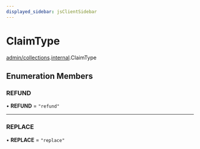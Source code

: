 ```yaml
---
displayed_sidebar: jsClientSidebar
---
```



# ClaimType

[admin/collections](../../modules/admin_collections.mdx).[internal](../../admin_collections/modules/admin_collections.internal.mdx).ClaimType

## Enumeration Members

### REFUND

• **REFUND** = ``"refund"``

___

### REPLACE

• **REPLACE** = ``"replace"``
